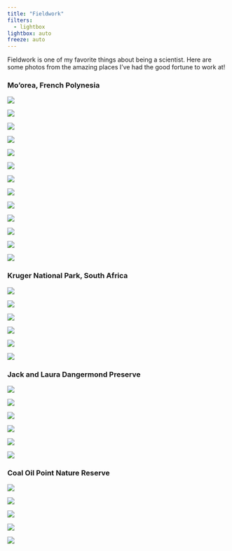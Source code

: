 ```yaml
---
title: "Fieldwork"
filters: 
  - lightbox
lightbox: auto
freeze: auto
---
```


Fieldwork is one of my favorite things about being a scientist. Here are some photos from the amazing places I've had the good fortune to work at!


### Mo'orea, French Polynesia

::: {layout="[[1], [1, 1, 1, 1, 1, 1, 1, 1, 1, 1, 1, 1]]"}

![](images/coralscape.jpg){group="Mo'orea"
description="Hilton Reef"}

![](images/scubashot.png){group="Mo'orea"
}

![](images/stingray.jpg){group="Mo'orea"
description="Pink Whiprays at Stingray Flats; both individuals had a five foot wingspan! "}

![](images/blacktip.jpg){group="Mo'orea"
description="Blacktips at Stingray Flats"}

![](images/humpback.jpg){group="Mo'orea"
description="Mother and newborn humpback"}

![](images/snorkelbot.jpg){group="Mo'orea"
description="Fish surveys via snorkel on a protected reef."}

![](images/snorkeltop.jpg){group="Mo'orea"
}

![](images/surfacedive.jpg){group="Mo'orea"
description="Hayden and Ninah after a dive on MRB Reef."}

![](images/survey.jpg){group="Mo'orea"
description="Survey of a dying reef."}

![](images/colorfulrock.jpg){group="Mo'orea"
description="Fluorescent encrusting coral"}

![](images/colorfulchristmastree.jpg){group="Mo'orea"
description="A festive-lookin' Christmas Tree Worm"}

![](images/colorfulrockrock.jpg){group="Mo'orea"
description="Encrusting coral"}

![](images/brownchristmastree.jpg){group="Mo'orea"
description="A less festive Christmas Tree Worm"}

:::

### Kruger National Park, South Africa

::: {layout="[[1], [1, 1, 1, 1, 1]]"}

![](images/lion.jpg){group="kruger"}

![](images/roller.jpg){group="kruger"
description="Lilac Breasted Roller"}

![](images/leopard.jpg){group="kruger"
description="Leopard hiding after a successful kill"}

![](images/elephant.jpg){group="kruger"}

![](images/rhino.jpg){group="kruger"
description="Black Rhinoceros"}

![](images/giraffe.jpg){group="kruger"}

:::

### Jack and Laura Dangermond Preserve

::: {layout="[[1], [1, 1, 1, 1, 1]]"}

![](images/bwrise.jpg){group="dangermond"}

![](images/sunrise.jpg){group="dangermond"}

![](images/purple.jpg){group="dangermond"}

![](images/morning.jpg){group="dangermond"}

![](images/rosie.jpg){group="dangermond"
description="Rosie during an auditory survey"}

![](images/bluebird.jpg){group="dangermond"
description="Western Bluebird"}

:::


### Coal Oil Point Nature Reserve

::: {layout="[[1], [1, 1, 1, 1]]"}

![](images/slough.jpg){group="COPR"
}

![](images/acorn.png){group="COPR"
description="Acorn Woodpecker"}

![](images/redwing.png){group="COPR"
description="Red-winged Blackbird"}

![](images/treecorm.png){group="COPR"
description="Cormorant"}

![](images/beltfisher.png){group="COPR"
description="Belted Kingfisher"}

:::
